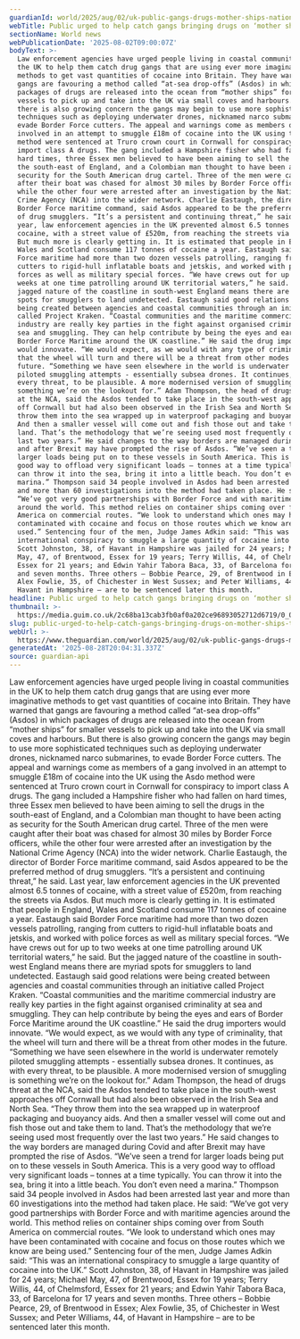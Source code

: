 ```yaml
---
guardianId: world/2025/aug/02/uk-public-gangs-drugs-mother-ships-national-crime-agency
webTitle: Public urged to help catch gangs bringing drugs on ‘mother ships’ to UK coast
sectionName: World news
webPublicationDate: '2025-08-02T09:00:07Z'
bodyText: >-
  Law enforcement agencies have urged people living in coastal communities in
  the UK to help them catch drug gangs that are using ever more imaginative
  methods to get vast quantities of cocaine into Britain. They have warned that
  gangs are favouring a method called “at-sea drop-offs” (Asdos) in which
  packages of drugs are released into the ocean from “mother ships” for smaller
  vessels to pick up and take into the UK via small coves and harbours. But
  there is also growing concern the gangs may begin to use more sophisticated
  techniques such as deploying underwater drones, nicknamed narco submarines, to
  evade Border Force cutters. The appeal and warnings come as members of a gang
  involved in an attempt to smuggle £18m of cocaine into the UK using the Asdo
  method were sentenced at Truro crown court in Cornwall for conspiracy to
  import class A drugs. The gang included a Hampshire fisher who had fallen on
  hard times, three Essex men believed to have been aiming to sell the drugs in
  the south-east of England, and a Colombian man thought to have been acting as
  security for the South American drug cartel. Three of the men were caught
  after their boat was chased for almost 30 miles by Border Force officers,
  while the other four were arrested after an investigation by the National
  Crime Agency (NCA) into the wider network. Charlie Eastaugh, the director of
  Border Force maritime command, said Asdos appeared to be the preferred method
  of drug smugglers. “It’s a persistent and continuing threat,” he said. Last
  year, law enforcement agencies in the UK prevented almost 6.5 tonnes of
  cocaine, with a street value of £520m, from reaching the streets via Asdos.
  But much more is clearly getting in. It is estimated that people in England,
  Wales and Scotland consume 117 tonnes of cocaine a year. Eastaugh said Border
  Force maritime had more than two dozen vessels patrolling, ranging from
  cutters to rigid-hull inflatable boats and jetskis, and worked with police
  forces as well as military special forces. “We have crews out for up to two
  weeks at one time patrolling around UK territorial waters,” he said. But the
  jagged nature of the coastline in south-west England means there are myriad
  spots for smugglers to land undetected. Eastaugh said good relations were
  being created between agencies and coastal communities through an initiative
  called Project Kraken. “Coastal communities and the maritime commercial
  industry are really key parties in the fight against organised criminality at
  sea and smuggling. They can help contribute by being the eyes and ears of
  Border Force Maritime around the UK coastline.” He said the drug importers
  would innovate. “We would expect, as we would with any type of criminality,
  that the wheel will turn and there will be a threat from other modes in the
  future. “Something we have seen elsewhere in the world is underwater remotely
  piloted smuggling attempts - essentially subsea drones. It continues, as with
  every threat, to be plausible. A more modernised version of smuggling is
  something we’re on the lookout for.” Adam Thompson, the head of drugs threat
  at the NCA, said the Asdos tended to take place in the south-west approaches
  off Cornwall but had also been observed in the Irish Sea and North Sea. “They
  throw them into the sea wrapped up in waterproof packaging and buoyancy aids.
  And then a smaller vessel will come out and fish those out and take them to
  land. That’s the methodology that we’re seeing used most frequently over the
  last two years.” He said changes to the way borders are managed during Covid
  and after Brexit may have prompted the rise of Asdos. “We’ve seen a trend for
  larger loads being put on to these vessels in South America. This is a very
  good way to offload very significant loads – tonnes at a time typically. You
  can throw it into the sea, bring it into a little beach. You don’t even need a
  marina.” Thompson said 34 people involved in Asdos had been arrested last year
  and more than 60 investigations into the method had taken place. He said:
  “We’ve got very good partnerships with Border Force and with maritime agencies
  around the world. This method relies on container ships coming over from South
  America on commercial routes. “We look to understand which ones may have been
  contaminated with cocaine and focus on those routes which we know are being
  used.” Sentencing four of the men, Judge James Adkin said: “This was an
  international conspiracy to smuggle a large quantity of cocaine into the UK.”
  Scott Johnston, 38, of Havant in Hampshire was jailed for 24 years; Michael
  May, 47, of Brentwood, Essex for 19 years; Terry Willis, 44, of Chelmsford,
  Essex for 21 years; and Edwin Yahir Tabora Baca, 33, of Barcelona for 17 years
  and seven months. Three others – Bobbie Pearce, 29, of Brentwood in Essex;
  Alex Fowlie, 35, of Chichester in West Sussex; and Peter Williams, 44, of
  Havant in Hampshire – are to be sentenced later this month.
headline: Public urged to help catch gangs bringing drugs on ‘mother ships’ to UK coast
thumbnail: >-
  https://media.guim.co.uk/2c68ba13cab3fb0af0a202ce96893052712d6719/0_0_5000_4000/500.jpg
slug: public-urged-to-help-catch-gangs-bringing-drugs-on-mother-ships-to-uk-coast
webUrl: >-
  https://www.theguardian.com/world/2025/aug/02/uk-public-gangs-drugs-mother-ships-national-crime-agency
generatedAt: '2025-08-28T20:04:31.337Z'
source: guardian-api
---
```

Law enforcement agencies have urged people living in coastal communities in the UK to help them catch drug gangs that are using ever more imaginative methods to get vast quantities of cocaine into Britain. They have warned that gangs are favouring a method called “at-sea drop-offs” (Asdos) in which packages of drugs are released into the ocean from “mother ships” for smaller vessels to pick up and take into the UK via small coves and harbours. But there is also growing concern the gangs may begin to use more sophisticated techniques such as deploying underwater drones, nicknamed narco submarines, to evade Border Force cutters. The appeal and warnings come as members of a gang involved in an attempt to smuggle £18m of cocaine into the UK using the Asdo method were sentenced at Truro crown court in Cornwall for conspiracy to import class A drugs. The gang included a Hampshire fisher who had fallen on hard times, three Essex men believed to have been aiming to sell the drugs in the south-east of England, and a Colombian man thought to have been acting as security for the South American drug cartel. Three of the men were caught after their boat was chased for almost 30 miles by Border Force officers, while the other four were arrested after an investigation by the National Crime Agency (NCA) into the wider network. Charlie Eastaugh, the director of Border Force maritime command, said Asdos appeared to be the preferred method of drug smugglers. “It’s a persistent and continuing threat,” he said. Last year, law enforcement agencies in the UK prevented almost 6.5 tonnes of cocaine, with a street value of £520m, from reaching the streets via Asdos. But much more is clearly getting in. It is estimated that people in England, Wales and Scotland consume 117 tonnes of cocaine a year. Eastaugh said Border Force maritime had more than two dozen vessels patrolling, ranging from cutters to rigid-hull inflatable boats and jetskis, and worked with police forces as well as military special forces. “We have crews out for up to two weeks at one time patrolling around UK territorial waters,” he said. But the jagged nature of the coastline in south-west England means there are myriad spots for smugglers to land undetected. Eastaugh said good relations were being created between agencies and coastal communities through an initiative called Project Kraken. “Coastal communities and the maritime commercial industry are really key parties in the fight against organised criminality at sea and smuggling. They can help contribute by being the eyes and ears of Border Force Maritime around the UK coastline.” He said the drug importers would innovate. “We would expect, as we would with any type of criminality, that the wheel will turn and there will be a threat from other modes in the future. “Something we have seen elsewhere in the world is underwater remotely piloted smuggling attempts - essentially subsea drones. It continues, as with every threat, to be plausible. A more modernised version of smuggling is something we’re on the lookout for.” Adam Thompson, the head of drugs threat at the NCA, said the Asdos tended to take place in the south-west approaches off Cornwall but had also been observed in the Irish Sea and North Sea. “They throw them into the sea wrapped up in waterproof packaging and buoyancy aids. And then a smaller vessel will come out and fish those out and take them to land. That’s the methodology that we’re seeing used most frequently over the last two years.” He said changes to the way borders are managed during Covid and after Brexit may have prompted the rise of Asdos. “We’ve seen a trend for larger loads being put on to these vessels in South America. This is a very good way to offload very significant loads – tonnes at a time typically. You can throw it into the sea, bring it into a little beach. You don’t even need a marina.” Thompson said 34 people involved in Asdos had been arrested last year and more than 60 investigations into the method had taken place. He said: “We’ve got very good partnerships with Border Force and with maritime agencies around the world. This method relies on container ships coming over from South America on commercial routes. “We look to understand which ones may have been contaminated with cocaine and focus on those routes which we know are being used.” Sentencing four of the men, Judge James Adkin said: “This was an international conspiracy to smuggle a large quantity of cocaine into the UK.” Scott Johnston, 38, of Havant in Hampshire was jailed for 24 years; Michael May, 47, of Brentwood, Essex for 19 years; Terry Willis, 44, of Chelmsford, Essex for 21 years; and Edwin Yahir Tabora Baca, 33, of Barcelona for 17 years and seven months. Three others – Bobbie Pearce, 29, of Brentwood in Essex; Alex Fowlie, 35, of Chichester in West Sussex; and Peter Williams, 44, of Havant in Hampshire – are to be sentenced later this month.
